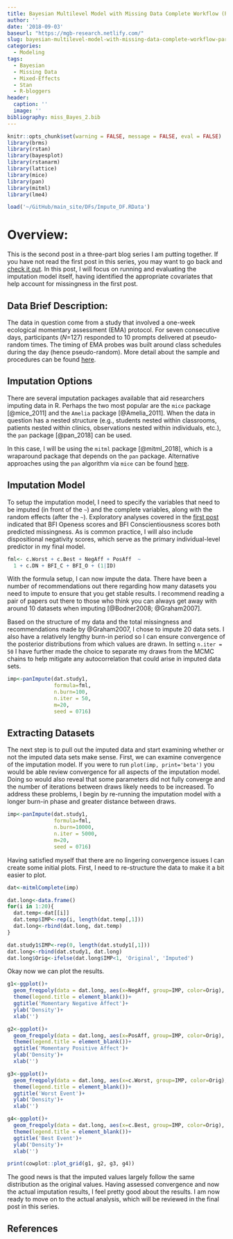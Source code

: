 ```yaml
---
title: Bayesian Multilevel Model with Missing Data Complete Workflow (Part 2 of 3)
author: ''
date: '2018-09-03'
baseurl: "https://mgb-research.netlify.com/"
slug: bayesian-multilevel-model-with-missing-data-complete-workflow-part-2
categories:
  - Modeling
tags:
  - Bayesian
  - Missing Data
  - Mixed-Effects
  - Stan
  - R-bloggers
header:
  caption: ''
  image: ''
bibliography: miss_Bayes_2.bib
---
```


```r
knitr::opts_chunk$set(warning = FALSE, message = FALSE, eval = FALSE)
library(brms)
library(rstan)
library(bayesplot)
library(rstanarm)
library(lattice)
library(mice)
library(pan)
library(mitml)
library(lme4)

load('~/GitHub/main_site/DFs/Impute_DF.RData')
```

# Overview:
This is the second post in a three-part blog series I am putting together. If you have not read the first post in this series, you may want to go back and [check it out](https://mgb-research.netlify.com/post/bayesian-multilevel-model-with-missing-data-complete-work-flow/). In this post, I will focus on running and evaluating the imputation model itself, having identified the appropriate covariates that help account for missingness in the first post. 

## Data Brief Description:  
The data in question come from a study that involved a one-week ecological momentary assessment (EMA) protocol. For seven consecutive days, participants (*N*=127) responded to 10 prompts delivered at pseudo-random times. The timing of EMA probes was built around class schedules during the day (hence pseudo-random). More detail about the sample and procedures can be found [here](https://mgb-research.netlify.com/publication/shackman_etal_2017_emotion/). 

## Imputation Options
There are several imputation packages available that aid researchers imputing data in R. Perhaps the two most popular are the `mice` package [@mice_2011] and the `Amelia` package [@Amelia_2011]. When the data in question has a nested structure (e.g., students nested within classrooms, patients nested within clinics, observations nested within individuals, etc.), the `pan` package [@pan_2018] can be used. 

In this case, I will be using the `mitml` package [@mitml_2018], which is a wraparound package that depends on the `pan` package. Alternative approaches using the `pan` algorithm via `mice` can be found [here](http://www.gerkovink.com/miceVignettes/Multi_level/Multi_level_data.html). 

## Imputation Model
To setup the imputation model, I need to specify the variables that need to be imputed (in front of the `~`) and the complete variables, along with the random effects (after the `~`). Exploratory analyses covered in the [first post](https://mgb-research.netlify.com/post/bayesian-multilevel-model-with-missing-data-complete-work-flow/) indicated that BFI Openess scores and BFI Conscientiousness scores both predicted missingness. As is common practice, I will also include dispositional negativity scores, which serve as the primary individual-level predictor in my final model. 

```r
fml<- c.Worst + c.Best + NegAff + PosAff  ~ 
  1 + c.DN + BFI_C + BFI_O + (1|ID)
```

With the formula setup, I can now impute the data. There have been a number of recommendations out there regarding how many datasets you need to impute to ensure that you get stable results. I recommend reading a pair of papers out there to those who think you can always get away with around 10 datasets when imputing [@Bodner2008; @Graham2007]. 

Based on the structure of my data and the total missingness and recommendations made by @Graham2007, I chose to impute 20 data sets. I also have a relatively lengthy burn-in period so I can ensure convergence of the posterior distributions from which values are drawn. In setting `n.iter = 50` I have further made the choice to separate my draws from the MCMC chains to help mitigate any autocorrelation that could arise in imputed data sets. 

```r
imp<-panImpute(dat.study1, 
               formula=fml, 
               n.burn=100, 
               n.iter = 50, 
               m=20, 
               seed = 0716)
```

## Extracting Datasets

The next step is to pull out the imputed data and start examining whether or not the imputed data sets make sense. First, we can examine convergence of the imputation model. If you were to run `plot(imp, print='beta')` you would be able review convergence for all aspects of the imputation model. Doing so would also reveal that some parameters did not fully converge and the number of iterations between draws likely needs to be increased. To address these problems, I begin by re-running the imputation model with a longer burn-in phase and greater distance between draws. 

```r
imp<-panImpute(dat.study1, 
               formula=fml, 
               n.burn=10000, 
               n.iter = 5000, 
               m=20, 
               seed = 0716)
```

Having satisfied myself that there are no lingering convergence issues I can create some initial plots. First, I need to re-structure the data to make it a bit easier to plot. 

```r
dat<-mitmlComplete(imp)

dat.long<-data.frame()
for(i in 1:20){
  dat.temp<-dat[[i]]
  dat.temp$IMP<-rep(i, length(dat.temp[,1]))
  dat.long<-rbind(dat.long, dat.temp)
}

dat.study1$IMP<-rep(0, length(dat.study1[,1]))
dat.long<-rbind(dat.study1, dat.long)
dat.long$Orig<-ifelse(dat.long$IMP<1, 'Original', 'Imputed')
```

Okay now we can plot the results. 

```r
g1<-ggplot()+
  geom_freqpoly(data = dat.long, aes(x=NegAff, group=IMP, color=Orig), stat = 'density')+
  theme(legend.title = element_blank())+
  ggtitle('Momentary Negative Affect')+
  ylab('Density')+
  xlab('')

g2<-ggplot()+
  geom_freqpoly(data = dat.long, aes(x=PosAff, group=IMP, color=Orig), stat = 'density')+
  theme(legend.title = element_blank())+
  ggtitle('Momentary Positive Affect')+
  ylab('Density')+
  xlab('')

g3<-ggplot()+
  geom_freqpoly(data = dat.long, aes(x=c.Worst, group=IMP, color=Orig), stat = 'density')+
  theme(legend.title = element_blank())+
  ggtitle('Worst Event')+
  ylab('Density')+
  xlab('')

g4<-ggplot()+
  geom_freqpoly(data = dat.long, aes(x=c.Best, group=IMP, color=Orig), stat = 'density')+
  theme(legend.title = element_blank())+
  ggtitle('Best Event')+
  ylab('Density')+
  xlab('')

print(cowplot::plot_grid(g1, g2, g3, g4))
```

The good news is that the imputed values largely follow the same distribution as the original values. Having assessed convergence and now the actual imputation results, I feel pretty good about the results. I am now ready to move on to the actual analysis, which will be reviewed in the final post in this series. 

## References